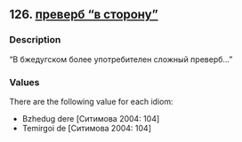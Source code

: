 ## 126. <a href =  'https://agricolamz.github.io/The_Circassian_Isoglosses_Database/126.html'>преверб "в сторону"</a>
### Description

"В бжедугском более употребителен сложный преверб..."

### Values
There are the following value for each idiom:

* Bzhedug  dere [Ситимова 2004: 104] 
* Temirgoi  de [Ситимова 2004: 104] 

